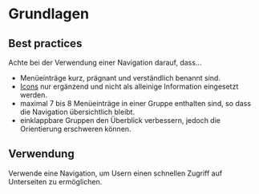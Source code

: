 # Grundlagen

## Best practices
Achte bei der Verwendung einer Navigation darauf, dass…
* Menüeinträge kurz, prägnant und verständlich benannt sind.
* [Icons](/03-components/content/icon) nur ergänzend und nicht als alleinige Information eingesetzt werden.
* maximal 7 bis 8 Menüeinträge in einer Gruppe enthalten sind, so dass die Navigation übersichtlich bleibt.
* einklappbare Gruppen den Überblick verbessern, jedoch die Orientierung erschweren können.


## Verwendung

Verwende eine Navigation, um Usern einen schnellen Zugriff auf Unterseiten zu ermöglichen.
